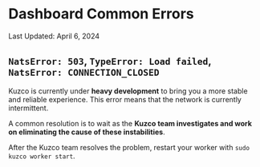
# Dashboard Common Errors

<Callout type="warning">
	Last Updated: April 6, 2024
</Callout>

## `NatsError: 503`, `TypeError: Load failed`, `NatsError: CONNECTION_CLOSED`

Kuzco is currently under **heavy development** to bring you a more stable and reliable experience. This error means that the network is currently intermittent.

A common resolution is to wait as the **Kuzco team investigates and work on eliminating the cause of these instabilities**.

After the Kuzco team resolves the problem, restart your worker with `sudo kuzco worker start`.
